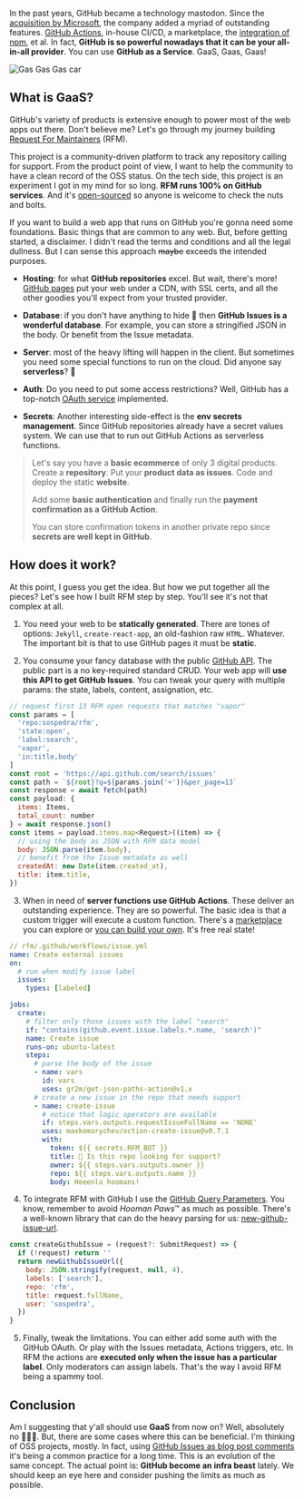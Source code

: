 
In the past years, GitHub became a technology mastodon. Since the [acquisition by Microsoft](https://news.microsoft.com/2018/06/04/microsoft-to-acquire-github-for-7-5-billion/), the company added a myriad of outstanding features. [GitHub Actions](https://github.com/features/actions), in-house CI/CD, a marketplace, the [integration of npm](https://github.blog/2020-03-16-npm-is-joining-github/), et al. In fact, **GitHub is so powerful nowadays that it can be your all-in-all provider**. You can use **GitHub as a Service**. GaaS, Gaas, Gaas!

![Gas Gas Gas car](gasgasgas.jpeg)

## What is GaaS?

GitHub's variety of products is extensive enough to power most of the web apps out there. Don't believe me? Let's go through my journey building [Request For Maintainers](https://rfm.sospedra.me/) (RFM).

This project is a community-driven platform to track any repository calling for support. From the product point of view, I want to help the community to have a clean record of the OSS status. On the tech side, this project is an experiment I got in my mind for so long. **RFM runs 100% on GitHub services**. And it's [open-sourced](https://github.com/sospedra/rfm) so anyone is welcome to check the nuts and bolts.

If you want to build a web app that runs on GitHub you're gonna need some foundations. Basic things that are common to any web. But, before getting started, a disclaimer. I didn't read the terms and conditions and all the legal dullness. But I can sense this approach ~~maybe~~ exceeds the intended purposes.

- **Hosting**: for what **GitHub repositories** excel. But wait, there's more! [GitHub pages](https://pages.github.com/) put your web under a CDN, with SSL certs, and all the other goodies you'll expect from your trusted provider.

- **Database**: if you don't have anything to hide 🌝 then **GitHub Issues is a wonderful database**. For example, you can store a stringified JSON in the body. Or benefit from the Issue metadata.

- **Server**: most of the heavy lifting will happen in the client. But sometimes you need some special functions to run on the cloud. Did anyone say **serverless**? 💊

- **Auth**: Do you need to put some access restrictions? Well, GitHub has a top-notch [OAuth service](https://developer.github.com/apps/building-oauth-apps/) implemented.

- **Secrets**: Another interesting side-effect is the **env secrets management**. Since GitHub repositories already have a secret values system. We can use that to run out GitHub Actions as serverless functions.

> Let's say you have a **basic ecommerce** of only 3 digital products.
> Create a **repository**. Put your **product data as issues**. Code and deploy the static **website**.
>
> Add some **basic authentication** and finally run the **payment confirmation as a GitHub Action**.
>
> You can store confirmation tokens in another private repo since **secrets are well kept in GitHub**.

## How does it work?

At this point, I guess you get the idea. But how we put together all the pieces? Let's see how I built RFM step by step. You'll see it's not that complex at all.

1. You need your web to be **statically generated**. There are tones of options: `Jekyll`, `create-react-app`, an old-fashion raw `HTML`. Whatever. The important bit is that to use GitHub pages it must be **static**.

2. You consume your fancy database with the public [GitHub API](https://developer.github.com/v3/). The public part is a no key-required standard CRUD. Your web app will **use this API to get GitHub Issues**. You can tweak your query with multiple params: the state, labels, content, assignation, etc.

```js
// request first 13 RFM open requests that matches "vapor"
const params = [
  'repo:sospedra/rfm',
  'state:open',
  'label:search',
  'vapor',
  'in:title,body'
]
const root = 'https://api.github.com/search/issues'
const path = `${root}?q=${params.join('+')}&per_page=13`
const response = await fetch(path)
const payload: {
  items: Items,
  total_count: number
} = await response.json()
const items = payload.items.map<Request>((item) => {
  // using the body as JSON with RFM data model
  body: JSON.parse(item.body),
  // benefit from the Issue metadata as well
  createdAt: new Date(item.created_at),
  title: item.title,
})
```

3. When in need of **server functions use GitHub Actions**. These deliver an outstanding experience. They are so powerful. The basic idea is that a custom trigger will execute a custom function. There's a [marketplace](https://github.com/marketplace) you can explore or [you can build your own](https://help.github.com/en/actions/building-actions). It's free real state!

```yml
// rfm/.github/workflows/issue.yml
name: Create external issues
on:
  # run when modify issue label
  issues:
    types: [labeled]

jobs:
  create:
    # filter only those issues with the label "search"
    if: "contains(github.event.issue.labels.*.name, 'search')"
    name: Create issue
    runs-on: ubuntu-latest
    steps:
      # parse the body of the issue
      - name: vars
        id: vars
        uses: gr2m/get-json-paths-action@v1.x
      # create a new issue in the repo that needs support
      - name: create-issue
        # notice that logic operators are available
        if: steps.vars.outputs.requestIssueFullName == 'NONE'
        uses: maxkomarychev/oction-create-issue@v0.7.1
        with:
          token: ${{ secrets.RFM_BOT }}
          title: 🚧 Is this repo looking for support?
          owner: ${{ steps.vars.outputs.owner }}
          repo: ${{ steps.vars.outputs.name }}
          body: Heeenlo hoomans!
```

4. To integrate RFM with GitHub I use the [GitHub Query Parameters](https://help.github.com/en/github/managing-your-work-on-github/about-automation-for-issues-and-pull-requests-with-query-parameters). You know, remember to avoid *Hooman Paws*™️ as much as possible. There's a well-known library that can do the heavy parsing for us: [new-github-issue-url](https://github.com/sindresorhus/new-github-issue-url).

```js
const createGithubIssue = (request?: SubmitRequest) => {
  if (!request) return ''
  return newGithubIssueUrl({
    body: JSON.stringify(request, null, 4),
    labels: ['search'],
    repo: 'rfm',
    title: request.fullName,
    user: 'sospedra',
  })
}
```

5. Finally, tweak the limitations. You can either add some auth with the GitHub OAuth. Or play with the Issues metadata, Actions triggers, etc. In RFM the actions are **executed only when the issue has a particular label**. Only moderators can assign labels. That's the way I avoid RFM being a spammy tool.

## Conclusion

Am I suggesting that y'all should use **GaaS** from now on? Well, absolutely no 🤷🏻‍♂️. But, there are some cases where this can be beneficial. I'm thinking of OSS projects, mostly. In fact, using [GitHub Issues as blog post comments](https://utteranc.es/) it's being a common practice for a long time. This is an evolution of the same concept. The actual point is: **GitHub become an infra beast** lately. We should keep an eye here and consider pushing the limits as much as possible.
